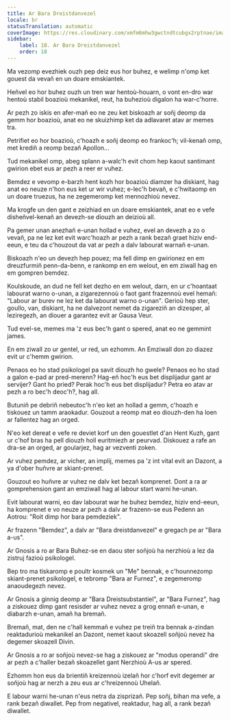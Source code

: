 ```yaml
---
title: Ar Bara Dreistdanvezel
locale: br
statusTranslation: automatic
coverImage: https://res.cloudinary.com/xmfm6mhw3gwctndtcubgx2rptnae/image/upload/v1740468922/small_cover_tratado_de_psicologia_revolucionaria_a4c0dca4e0.webp
sidebar:
    label: 18. Ar Bara Dreistdanvezel
    order: 18
---
```

Ma vezomp evezhiek ouzh pep deiz eus hor buhez, e welimp n'omp ket gouest da vevañ en un doare emskiantek.

Heñvel eo hor buhez ouzh un tren war hentoù-houarn, o vont en-dro war hentoù stabil boazioù mekanikel, reut, ha buhezioù digalon ha war-c'horre.

Ar pezh zo iskis en afer-mañ eo ne zeu ket biskoazh ar soñj deomp da gemm hor boazioù, anat eo ne skuizhimp ket da adlavaret atav ar memes tra.

Petrifiet eo hor boazioù, c'hoazh e soñj deomp eo frankoc'h; vil-kenañ omp, met krediñ a reomp bezañ Apollon...

Tud mekanikel omp, abeg splann a-walc'h evit chom hep kaout santimant gwirion ebet eus ar pezh a reer er vuhez.

Bemdez e vevomp e-barzh hent kozh hor boazioù diamzer ha diskiant, hag anat eo neuze n'hon eus ket ur wir vuhez; e-lec'h bevañ, e c'hwitaomp en un doare truezus, ha ne zegemeromp ket mennozhioù nevez.

Ma krogfe un den gant e zeizhiad en un doare emskiantek, anat eo e vefe disheñvel-kenañ an devezh-se diouzh an deizioù all.

Pa gemer unan anezhañ e-unan hollad e vuhez, evel an devezh a zo o vevañ, pa ne lez ket evit warc'hoazh ar pezh a rank bezañ graet hiziv end-eeun, e teu da c'houzout da vat ar pezh a dalv labourat warnañ e-unan.

Biskoazh n'eo un devezh hep pouez; ma fell dimp en gwirionez en em dreuzfurmiñ penn-da-benn, e rankomp en em welout, en em ziwall hag en em gompren bemdez.

Koulskoude, an dud ne fell ket dezho en em welout, darn, en ur c'hoantaat labourat warno o-unan, a zigarezennoù o faot gant frazennoù evel hemañ: "Labour ar burev ne lez ket da labourat warno o-unan". Gerioù hep ster, goullo, van, diskiant, ha ne dalvezont nemet da zigareziñ an dizesper, al leziregezh, an diouer a garantez evit ar Gausa Veur.

Tud evel-se, memes ma 'z eus bec'h gant o spered, anat eo ne gemmint james.

En em ziwall zo ur gentel, ur red, un ezhomm. An Emziwall don zo diazez evit ur c'hemm gwirion.

Penaos eo ho stad psikologel pa savit diouzh ho gwele? Penaos eo ho stad a galon e-pad ar pred-merenn? Hag-eñ hoc'h eus bet displijadur gant ar servijer? Gant ho pried? Perak hoc'h eus bet displijadur? Petra eo atav ar pezh a ro bec'h deoc'h?, hag all.

Butuniñ pe debriñ nebeutoc'h n'eo ket an hollad a gemm, c'hoazh e tiskouez un tamm araokadur. Gouzout a reomp mat eo diouzh-den ha loen ar fallentez hag an orged.

N'eo ket dereat e vefe re deviet korf un den gouestlet d'an Hent Kuzh, gant ur c'hof bras ha pell diouzh holl euritmiezh ar peurvad. Diskouez a rafe an dra-se an orged, ar goularjez, hag ar vezventi zoken.

Ar vuhez pemdez, ar vicher, an implij, memes pa 'z int vital evit an Dazont, a ya d'ober huñvre ar skiant-prenet.

Gouzout eo huñvre ar vuhez ne dalv ket bezañ komprenet. Dont a ra ar gomprehension gant an emziwall hag al labour start warni he-unan.

Evit labourat warni, eo dav labourat war he buhez bemdez, hiziv end-eeun, ha komprenet e vo neuze ar pezh a dalv ar frazenn-se eus Pedenn an Aotrou: "Roit dimp hor bara pemdeziek".

Ar frazenn "Bemdez", a dalv ar "Bara dreistdanvezel" e gregach pe ar "Bara a-us".

Ar Gnosis a ro ar Bara Buhez-se en daou ster soñjoù ha nerzhioù a lez da zistruj fazioù psikologel.

Bep tro ma tiskaromp e poultr kosmek un "Me" bennak, e c'hounnezomp skiant-prenet psikologel, e tebromp "Bara ar Furnez", e zegemeromp anaoudegezh nevez.

Ar Gnosis a ginnig deomp ar "Bara Dreistsubstantiel", ar "Bara Furnez", hag a ziskouez dimp gant resisder ar vuhez nevez a grog ennañ e-unan, e diabarzh e-unan, amañ ha bremañ.

Bremañ, mat, den ne c'hall kemmañ e vuhez pe treiñ tra bennak a-zindan reaktadurioù mekanikel an Dazont, nemet kaout skoazell soñjoù nevez ha degemer skoazell Divin.

Ar Gnosis a ro ar soñjoù nevez-se hag a ziskouez ar "modus operandi" dre ar pezh a c'haller bezañ skoazellet gant Nerzhioù A-us ar spered.

Ezhomm hon eus da brientiñ kreizennoù izelañ hor c'horf evit degemer ar soñjoù hag ar nerzh a zeu eus ar c'hreizennoù Uhelañ.

E labour warni he-unan n'eus netra da zisprizañ. Pep soñj, bihan ma vefe, a rank bezañ diwallet. Pep from negativel, reaktadur, hag all, a rank bezañ diwallet.


